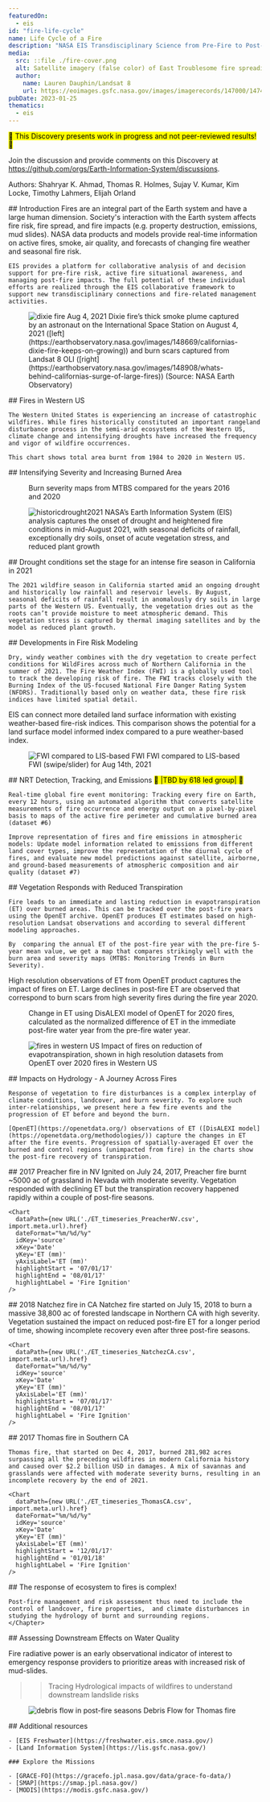 ```yaml
---
featuredOn:
  - eis
id: "fire-life-cycle"
name: Life Cycle of a Fire
description: "NASA EIS Transdisciplinary Science from Pre-Fire to Post-Fire"
media:
  src: ::file ./fire-cover.png
  alt: Satellite imagery (false color) of East Troublesome fire spreading to the Rockies
  author:
    name: Lauren Dauphin/Landsat 8
    url: https://eoimages.gsfc.nasa.gov/images/imagerecords/147000/147452/coloradofire752_oli_2020296_lrg.jpg
pubDate: 2023-01-25
thematics:
  - eis
---
```


<Block>
  <Prose>
  <mark>🚧 This Discovery presents work in progress and not peer-reviewed results! 🚧</mark>
  
  
  Join the discussion and provide comments on this Discovery at https://github.com/orgs/Earth-Information-System/discussions.

  Authors: Shahryar K. Ahmad, Thomas R. Holmes, Sujay V. Kumar, Kim Locke, Timothy Lahmers, Elijah Orland 
  </Prose>
</Block>


<Block>
  <Prose>
  ## Introduction
    Fires are an integral part of the Earth system and have a large human dimension. Society's interaction with the Earth system affects fire risk, fire spread, and fire impacts (e.g. property destruction, emissions, mud slides). NASA data products and models provide real-time information on active fires, smoke, air quality, and forecasts of changing fire weather and seasonal fire risk.

     
    EIS provides a platform for collaborative analysis of and decision support for pre-fire risk, active fire situational awareness, and managing post-fire impacts. The full potential of these individual efforts are realized through the EIS collaborative framework to support new transdisciplinary connections and fire-related management activities.
    
  </Prose>
</Block>


<Block>
  <Figure>
    <Image
      src={new URL("./dixie_burn.png", import.meta.url).href}
      alt="dixie fire Aug 4, 2021"
    />
    <Caption
      attrAuthor='NASA'
      attrUrl='https://nasa.gov/'
    >
     Dixie fire’s thick smoke plume captured by an astronaut on the International Space Station on August 4, 2021 ([left](https://earthobservatory.nasa.gov/images/148669/californias-dixie-fire-keeps-on-growing)) and burn scars captured from Landsat 8 OLI ([right](https://earthobservatory.nasa.gov/images/148908/whats-behind-californias-surge-of-large-fires))  (Source: NASA Earth Observatory)
    </Caption>
  </Figure>
</Block>


<Block>
  <Prose>
    ## Fires in Western US

    The Western United States is experiencing an increase of catastrophic wildfires. While fires historically constituted an important rangeland disturbance process in the semi-arid ecosystems of the Western US, climate change and intensifying droughts have increased the frequency and vigor of wildfire occurrences.

    This chart shows total area burnt from 1984 to 2020 in Western US. 
  </Prose>
</Block>

<Block type="wide">
  <Figure>
    <Chart
      dataPath={new URL('./Burnarea_timeseries_WUS.csv', import.meta.url).href}
      dateFormat="%Y"
      idKey='source'
      xKey='year'
      yKey='Burn Area (million ac)'
      yAxisLabel='Burned area (million ac)'
    />
    <Caption
    />
  </Figure>
</Block>


<Block type='full'>
<Prose>
    ## Intensifying Severity and Increasing Burned Area
</Prose>
<Figure>
  <Map
    datasetId='mtbs-burn-severity'
    layerId='mtbs-burn-severity'
    dateTime='2020-01-01'
    zoom={4}
    center={[-116,45]}
    compareDateTime='2016-01-01'
  />
  <Caption
    attrAuthor='NASA'
    attrUrl='https://nasa.gov/'
  >
    Burn severity maps from MTBS compared for the years 2016 and 2020
  </Caption>
</Figure>
</Block>





<Block>
  <Figure>
    <Image
      src={new URL("./historicdrought2021.gif", import.meta.url).href}
      alt="historicdrought2021"
    />
    <Caption
      attrAuthor='NASA'
      attrUrl='https://nasa.gov/'
    >
      NASA’s Earth Information System (EIS) analysis captures the onset of drought and heightened fire conditions in mid-August 2021, with seasonal deficits of rainfall, exceptionally dry soils, onset of acute vegetation stress, and reduced plant growth
    </Caption>
  </Figure>
  <Prose>
    ## Drought conditions set the stage for an intense fire season in California in 2021

	The 2021 wildfire season in California started amid an ongoing drought and historically low rainfall and reservoir levels. By August, seasonal deficits of rainfall result in anomalously dry soils in large parts of the Western US. Eventually, the vegetation dries out as the roots can’t provide moisture to meet atmospheric demand. This vegetation stress is captured by thermal imaging satellites and by the model as reduced plant growth.
  </Prose>
</Block>


<Block>
  <Prose>
    ## Developments in Fire Risk Modeling

	Dry, windy weather combines with the dry vegetation to create perfect conditions for WildFires across much of Northern California in the summer of 2021. The Fire Weather Index (FWI) is a globally used tool to track the developing risk of fire. The FWI tracks closely with the Burning Index of the US-focused National Fire Danger Rating System (NFDRS). Traditionally based only on weather data, these fire risk indices have limited spatial detail. 

EIS can connect more detailed land surface information with existing weather-based fire-risk indices. This comparison shows the potential for a land surface model informed index compared to a pure weather-based index. 

  </Prose>
  <Figure>
    <Image
      src={new URL("./fwi_lis.png", import.meta.url).href}
      alt="FWI compared to LIS-based FWI"
    />
    <Caption
      attrAuthor='NASA'
      attrUrl='https://nasa.gov/'
    >
      FWI compared to LIS-based FWI (swipe/slider) for Aug 14th, 2021
    </Caption>
  </Figure>
</Block>


<Block>
  <Prose>
     ## NRT Detection, Tracking, and Emissions <mark>🚧 |TBD by 618 led group| 🚧</mark>

	Real-time global fire event monitoring: Tracking every fire on Earth, every 12 hours, using an automated algorithm that converts satellite measurements of fire occurrence and energy output on a pixel-by-pixel basis to maps of the active fire perimeter and cumulative burned area (dataset #6)

	Improve representation of fires and fire emissions in atmospheric models: Update model information related to emissions from different land cover types, improve the representation of the diurnal cycle of fires, and evaluate new model predictions against satellite, airborne, and ground-based measurements of atmospheric composition and air quality (dataset #7)

  </Prose>
</Block>






<Block>
  <Prose>
    ## Vegetation Responds with Reduced Transpiration

    Fire leads to an immediate and lasting reduction in evapotranspiration (ET) over burned areas. This can be tracked over the post-fire years using the OpenET archive. OpenET produces ET estimates based on high-resolution Landsat observations and according to several different modeling approaches. 
    
    By  comparing the annual ET of the post-fire year with the pre-fire 5-year mean value, we get a map that compares strikingly well with the burn area and severity maps (MTBS: Monitoring Trends in Burn Severity).

  </Prose>
</Block>



<Block type='full'>
<Prose>
    High resolution observations of ET from OpenET product captures the impact of fires on ET. Large declines in post-fire ET are observed that correspond to burn scars from high severity fires during the fire year 2020.
</Prose>
<Figure>
  <Map
    datasetId='disalexi-etsuppression'
    layerId='mtbs-burn-severity'
    dateTime='2020-01-01'
    zoom={4}
    center={[-116,36]}
    compareDateTime='2016-01-01'
  />
  <Caption
    attrAuthor='NASA'
    attrUrl='https://nasa.gov/'
  >
    Change in ET using DisALEXI model of OpenET for 2020 fires, calculated as the normalized difference of ET in the immediate post-fire water year from the pre-fire water year.
  </Caption>
</Figure>
</Block>



<Block>
  <Figure>
    <Image
      src={new URL("./et_suppression.png", import.meta.url).href}
      alt="fires in western US"
    />
    <Caption
      attrAuthor='NASA'
      attrUrl='https://nasa.gov/'
    >
      Impact of fires on reduction of evapotranspiration, shown in high resolution datasets from OpenET over 2020 fires in Western US
    </Caption>
  </Figure>

</Block>





<Block>
<Prose>
    ## Impacts on Hydrology - A Journey Across Fires
     
    Response of vegetation to fire disturbances is a complex interplay of climate conditions, landcover, and burn severity. To explore such inter-relationships, we present here a few fire events and the progression of ET before and beyond the burn.
    
    [OpenET](https://openetdata.org/) observations of ET ([DisALEXI model](https://openetdata.org/methodologies/)) capture the changes in ET after the fire events. Progression of spatially-averaged ET over the burned and control regions (unimpacted from fire) in the charts show the post-fire recovery of transpiration. 
</Prose>
</Block>

<ScrollytellingBlock>
  <Chapter
    center={[-119.691,38.8338]}
    zoom={11}
    datasetId='mtbs-burn-severity'
    layerId='mtbs-burn-severity'
    datetime='2017-01-01'
  >
    ## 2017 Preacher fire in NV
    Ignited on July 24, 2017, Preacher fire burnt ~5000 ac of grassland in Nevada with moderate severity. Vegetation responded with declining ET but the transpiration recovery happened rapidly within a couple of post-fire seasons.
    
    <Chart
      dataPath={new URL('./ET_timeseries_PreacherNV.csv', import.meta.url).href}
      dateFormat="%m/%d/%y" 
      idKey='source' 
      xKey='Date' 
      yKey='ET (mm)' 
      yAxisLabel='ET (mm)'
      highlightStart = '07/01/17'
      highlightEnd = '08/01/17'
      highlightLabel = 'Fire Ignition'
    />
  </Chapter>
  <Chapter
    center={[-123.7239,41.8769]}
    zoom={10}
    datasetId='mtbs-burn-severity'
    layerId='mtbs-burn-severity'
    datetime='2018-01-01'
  >
    ## 2018 Natchez fire in CA 
    Natchez fire started on July 15, 2018 to burn a massive 38,800 ac of forested landscape in Northern CA with high severity. Vegetation sustained the impact on reduced post-fire ET for a longer period of time, showing incomplete recovery even after three post-fire seasons. 
    
    <Chart
      dataPath={new URL('./ET_timeseries_NatchezCA.csv', import.meta.url).href}
      dateFormat="%m/%d/%y" 
      idKey='source' 
      xKey='Date' 
      yKey='ET (mm)' 
      yAxisLabel='ET (mm)'
      highlightStart = '07/01/17'
      highlightEnd = '08/01/17'
      highlightLabel = 'Fire Ignition'
    />
  </Chapter>
    <Chapter
    center={[-119.6722,34.4228]}
    zoom={9}
    datasetId='mtbs-burn-severity'
    layerId='mtbs-burn-severity'
    datetime='2017-01-01'
  >
    ## 2017 Thomas fire in Southern CA 
    
    Thomas fire, that started on Dec 4, 2017, burned 281,982 acres surpassing all the preceding wildfires in modern California history and caused over $2.2 billion USD in damages. A mix of savannas and grasslands were affected with moderate severity burns, resulting in an incomplete recovery by the end of 2021.
    
    <Chart
      dataPath={new URL('./ET_timeseries_ThomasCA.csv', import.meta.url).href}
      dateFormat="%m/%d/%y" 
      idKey='source' 
      xKey='Date' 
      yKey='ET (mm)' 
      yAxisLabel='ET (mm)'
      highlightStart = '12/01/17'
      highlightEnd = '01/01/18'
      highlightLabel = 'Fire Ignition'
    />
  </Chapter>
  <Chapter
    center={[-118,42]}
    zoom={4}
    datasetId='mtbs-burn-severity'
    layerId='mtbs-burn-severity'
    datetime='2020-01-01'
  >
    ## The response of ecosystem to fires is complex!
    
    Post-fire management and risk assessment thus need to include the control of landcover, fire properties,  and climate disturbances in studying the hydrology of burnt and surrounding regions.
    </Chapter>

</ScrollytellingBlock>




<Block>
  <Prose>
    ## Assessing Downstream Effects on Water Quality

   Fire radiative power is an early observational indicator of interest to emergency response providers to prioritize areas with increased risk of mud-slides. 
   
   >> Tracing Hydrological impacts of wildfires to understand downstream landslide risks
  </Prose>
</Block>


<Block>
  <Figure>
    <Image
      src={new URL("./thomas_debris.png", import.meta.url).href}
      alt="debris flow in post-fire seasons"
    />
    <Caption
      attrAuthor='NASA'
      attrUrl='https://nasa.gov/'
    >
      Debris Flow for Thomas fire
    </Caption>
  </Figure>

</Block>









<Block>
  <Prose>
    ## Additional resources

    - [EIS Freshwater](https://freshwater.eis.smce.nasa.gov/)
    - [Land Information System](https://lis.gsfc.nasa.gov/)

    ### Explore the Missions

    - [GRACE-FO](https://gracefo.jpl.nasa.gov/data/grace-fo-data/)
    - [SMAP](https://smap.jpl.nasa.gov/)
    - [MODIS](https://modis.gsfc.nasa.gov/)
  </Prose>
</Block>


